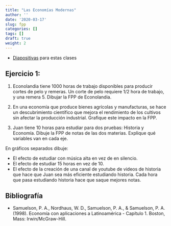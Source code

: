 ```yaml
---
title: "Las Economías Modernas"
author: ''
date: '2020-03-17'
slug: fpp
categories: []
tags: []
draft: true
weight: 2
---
```


- [Diapositivas](https://economias_modernas--diapos-econ.netlify.app) para estas clases


 
## Ejercicio 1: 

1. Econolandia tiene 1000 horas de trabajo disponibles para producir cortes de pelo y remeras. Un corte de pelo requiere $1/2$ hora de trabajo, y una remera $5$. Dibujar la FPP de Econolandia. 

2. En una economía que produce bienes agrícolas y manufacturas, se hace un descubrimiento científico que mejora el rendimiento de los cultivos sin afectar la producción industrial. Grafique este impacto en la FPP.

3. Juan tiene 10 horas para estudiar para dos pruebas: Historia y Economía. Dibuje la FPP de notas de las dos materias. Explique qué variables van en cada eje. 

En gráficos separados dibuje:

- El efecto de estudiar con música alta en vez de en silencio.
- El efecto de estudiar 15 horas en vez de 10.
- El efecto de la creación de una canal de youtube de videos de historia que hace que Juan sea más eficiente estudiando historia. Cada hora que pasa estudiando historia hace que saque mejores notas.


## Bibliografía


- Samuelson, P. A., Nordhaus, W. D., Samuelson, P. A., & Samuelson, P. A. (1998). Economía con aplicaciones a Latinoamérica - Capítulo 1. Boston, Mass: Irwin/McGraw-Hill.



